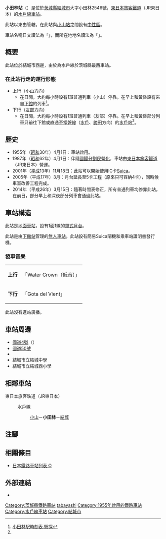 {{NoteTA|G1=Transport
|T=zh-hans:小田林站;zh-hk:小田林站;zh-tw:小田林車站;
|1=zh-hans:小田林站;zh-hk:小田林站;zh-tw:小田林車站;
}}
{{Infobox station
|公司色 = green
|站名 = 小田林
|圖片 = JR Otabayashi Sta.JPG
|圖片說明 = 候車室外觀
|日文原名 = 小田林
|平假名 = おたばやし
|羅馬拼音 = Otabayashi
|副站名 = 
|電報略號 = オハ
|所在地 = {{JPN}}[[茨城縣|茨城縣]][[結城市|結城市]]大字小田林2546號
|座標 = {{coord|36|18|2.72|N|139|51|14.13|E|type:railwaystation_region:JP-24|display=inline,title}}
|車站構造 = [[地面車站|地面車站]]
|月台配置 = 1面1線
|啟用年月日 = 1955年（[[昭和|昭和]]30年）4月1日
|廢站年月日 = 
|乘客人數 = 
|上下車人次 = 
|統計年度 = 
|轉車 = 
|全寬備註 = [[無人車站|無人車站]]<br>設有乘車站證明票發行機
|adjacent = {{Adjacent stations|system=東日本旅客鐵道東京近郊路線|line=水戶線|left=小山|right=結城|note-left=4.9km|note-mid=距離[[小山站|小山]]4.9km|note-right=1.7km}}
}}
'''小田林站'''（{{jpn|j=小田林駅|hg=おたばやしえき|rm=Otabayashi eki|f=y}}）是位於[[茨城縣|茨城縣]][[結城市|結城市]]大字小田林2546號，[[東日本旅客鐵道|東日本旅客鐵道]]（JR東日本）的[[水戶線|水戶線]][[鐵路車站|車站]]。

此站以東由{{Translink|ja|東日本旅客鉄道水戸支社|東日本旅客鐵道水戶分社|水戶分社}}管轄。在此站與[[小山站|小山站]]之間設有[[中性區|中性區]]。

車站名稱日文讀法為「{{lang|ja|おたばやし}}」，而所在地地名讀法為「{{lang|ja|おだばやし}}」。

== 概要 ==
此站位於結城市西邊，由於為水戶線於茨城縣最西車站。
===在此站行走的運行形態===
*上行（[[小山站|小山]]方向）
**在日間，大約每小時設有1班普通列車（小山）停靠。在早上和黃昏設有來自[[下館站|下館]]的列車<ref name="ekitan">[https://time.ekitan.com/train/TimeSearch?SFNAME=%8F%AC%93c%97%D1&SFCODE=&SFList=%89w%88%EA%97%97&%23.x=107&%23.y=14 小田林駅時刻表.駅探]{{ja icon}}</ref>。
*下行（[[友部站|友部]]方向）
**在日間，大約每小時設有1班普通列車（友部）停靠。在早上和黃昏部分列車只前往下館或直通至[[常磐線|常磐線]]（[[水戶站|水戶]]、[[勝田站|勝田]]方向）的[[水戶站|水戶站]]<ref name="ekitan" />。

== 歷史 ==
* 1955年（[[昭和|昭和]]30年）4月1日：車站啟用。
* 1987年（[[昭和|昭和]]62年）4月1日：伴隨[[國鐵分割民營化|國鐵分割民營化]]，車站由[[東日本旅客鐵道|東日本旅客鐵道]]（JR東日本）營運。
* 2001年（[[平成|平成]]13年）11月18日：此站可以開始使用IC卡[[Suica|Suica]]。
* 2005年（平成17年）3月：月台延長至5卡工程（原來只可容納4卡），同時候車室改善工程完成。
* 2014年（平成26年）3月15日：隨著時間表修正，所有普通列車均停靠此站。在前日，部分早上和深夜部分列車會通過此站。

== 車站構造 ==
此站是[[地面車站|地面車站]]，設有1面1線的[[單式月台|單式月台]]。

此站是由[[下館站|下館站]]管理的[[無人車站|無人車站]]。此站設有簡易Suica閘機和乘車站證明書發行機。

=== 發車音樂 ===
{| border="1" cellspacing="0" cellpadding="3" frame="hsides" rules="rows"
|-
|'''上行'''
|「Water Crown（低音）」
|-
|'''下行'''
|「Gota del Vient」
|}
此站沒有進站廣播。

== 車站周邊 ==
* [[國道4號_(日本)|國道4號]]（{{Translink|ja|新4号国道|新4號國道|古河小山繞道·小山石橋繞道}}）
* [[國道50號_(日本)|國道50號]]
* {{Translink|ja|結城警察署|結城警署}}
* 結城市立結城中學
* 結城市立結城西小學

== 相鄰車站 ==
; 東日本旅客鉄道（JR東日本）
: {{Color|#3333ff|■}}水戶線 
:: [[小山站|小山]]－'''小田林'''－[[結城站|結城]]
== 注腳 ==
{{Reflist}}
== 相關條目 ==
{{commonscat|Otabayashi Station}}
* [[日本鐵路車站列表_O|日本鐵路車站列表 O]]
== 外部連結 ==
* {{外部連結/JR東日本車站|filename=381|name=小田林}}{{ja icon}}
{{水戶線}}
{{DEFAULTSORT:Otabayashi}}
[[Category:茨城縣鐵路車站|Category:茨城縣鐵路車站]]
[[Category:日本鐵路車站_O|tabayashi]]
[[Category:1955年啟用的鐵路車站|Category:1955年啟用的鐵路車站]]
[[Category:水戶線車站|Category:水戶線車站]]
[[Category:結城市|Category:結城市]]